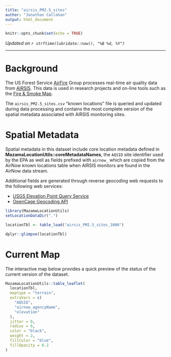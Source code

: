 ```yaml
---
title: "airsis_PM2.5_sites"
author: "Jonathan Callahan"
output: html_document
---
```


```r
knitr::opts_chunk$set(echo = TRUE)
```

_Updated on `r strftime(lubridate::now(), "%B %d, %Y")`_

----

# Background

The US Forest Service [AirFire](https://portal.airfire.org) Group processes
real-time air quality data from [AIRSIS](http://<provider>.airsis.com/). This 
data is used in research projects and on-line tools such as the 
[Fire & Smoke Map](https://fire.airnow.gov).

The `airsis_PM2.5_sites.csv` "known locations" file is queried and updated
during data processing and contains the most complete version of the spatial 
metadata associated with AIRSIS monitoring sites.

# Spatial Metadata

Spatial metadata in this dataset include core location metadata defined in 
**MazamaLocationUtils::coreMetadataNames**, the `AQSID` site identifier used by the
EPA as well as fields prefixed with `airnow_` which are copied from the AirNow
known locations table when AIRSIS monitors are found in the AirNow data stream.

Additional fields are generated through reverse geocoding web requests to
the following web services:

* [USGS Elevation Point Query Service](https://nationalmap.gov/epqs/)
* [OpenCage Geocoding API](https://opencagedata.com)

```r
library(MazamaLocationUtils)
setLocationDataDir(".")

locationTbl <- table_load("airsis_PM2.5_sites_1000")

dplyr::glimpse(locationTbl)
```

# Current Map

The interactive map below provides a quick preview of the status of the current
version of the dataset.

```r
MazamaLocationUtils::table_leaflet(
  locationTbl,
  maptype = "terrain",
  extraVars = c(
    "AQSID", 
    "airnow_agencyName", 
    "elevation"
  ),
  jitter = 0,
  radius = 6,
  color = "black",
  weight = 2,
  fillColor = "blue",
  fillOpacity = 0.2  
)
```
